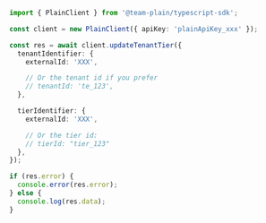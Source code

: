 ```ts
import { PlainClient } from '@team-plain/typescript-sdk';

const client = new PlainClient({ apiKey: 'plainApiKey_xxx' });

const res = await client.updateTenantTier({
  tenantIdentifier: {
    externalId: 'XXX',

    // Or the tenant id if you prefer
    // tenantId: 'te_123',
  },

  tierIdentifier: {
    externalId: 'XXX',

    // Or the tier id:
    // tierId: "tier_123"
  },
});

if (res.error) {
  console.error(res.error);
} else {
  console.log(res.data);
}
```
